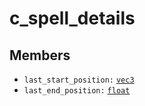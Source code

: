 # c_spell_details

## Members

- `last_start_position:` [`vec3`](/structs/vec3)
- `last_end_position:` [`float`](/structs/float)
